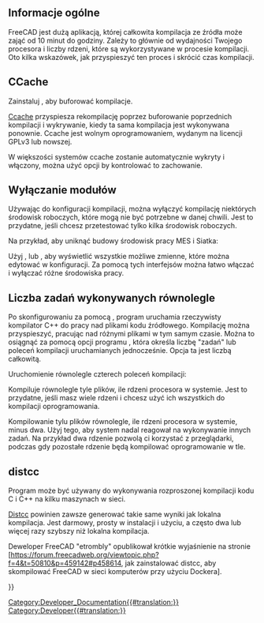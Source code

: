 <languages/>

{{Docnav/pl
|[[FreeCAD_Docker_CLI_mode/pl|Docker dla FreeCAD tryb CLI]]
|[[Third_Party_Libraries/pl|Biblioteki zewnętrzne]]
}}

{{TOCright}}

<span id="Overview"></span>
==Informacje ogólne== 

FreeCAD jest dużą aplikacją, której całkowita kompilacja ze źródła może zająć od 10 minut do godziny. Zależy to głównie od wydajności Twojego procesora i liczby rdzeni, które są wykorzystywane w procesie kompilacji. Oto kilka wskazówek, jak przyspieszyć ten proces i skrócić czas kompilacji.

<span id="CCache"></span>
==CCache==

Zainstaluj {{incode|ccache}}, aby buforować kompilacje.

[https://ccache.dev/ Ccache] przyspiesza rekompilację poprzez buforowanie poprzednich kompilacji i wykrywanie, kiedy ta sama kompilacja jest wykonywana ponownie. Ccache jest wolnym oprogramowaniem, wydanym na licencji GPLv3 lub nowszej.

W większości systemów ccache zostanie automatycznie wykryty i włączony, można użyć opcji {{incode|FREECAD_USE_CCACHE}} {{incode|cmake}} by kontrolować to zachowanie.

<span id="Disable_modules"></span>
==Wyłączanie modułów==

Używając {{incode|cmake}} do konfiguracji kompilacji, można wyłączyć kompilację niektórych środowisk roboczych, które mogą nie być potrzebne w danej chwili. Jest to przydatne, jeśli chcesz przetestować tylko kilka środowisk roboczych.

Na przykład, aby uniknąć budowy środowisk pracy MES i Siatka:

{{Code|code=
cmake -DBUILD_FEM=OFF -DBUILD_MESH=OFF ../freecad-source
}}

Użyj {{incode|cmake-gui}}, {{incode|cmake-curses-gui}} lub {{incode|cmake-qt-gui}}, aby wyświetlić wszystkie możliwe zmienne, które można edytować w konfiguracji. Za pomocą tych interfejsów można łatwo włączać i wyłączać różne środowiska pracy.

<span id="Number_of_jobs_in_parallel"></span>
==Liczba zadań wykonywanych równolegle==

Po skonfigurowaniu za pomocą {{incode|cmake}}, program {{incode|make}} uruchamia rzeczywisty kompilator C++ do pracy nad plikami kodu źródłowego. Kompilację można przyspieszyć, pracując nad różnymi plikami w tym samym czasie. Można to osiągnąć za pomocą opcji {{incode|-j}} programu {{incode|make}}, która określa liczbę "zadań" lub poleceń kompilacji uruchamianych jednocześnie. Opcja ta jest liczbą całkowitą.

Uruchomienie równolegle czterech poleceń kompilacji:

{{Code|code=
make -j4
}}

Kompiluje równolegle tyle plików, ile rdzeni procesora w systemie. Jest to przydatne, jeśli masz wiele rdzeni i chcesz użyć ich wszystkich do kompilacji oprogramowania.

{{code|code=
make -j$(nproc)
}}

Kompilowanie tylu plików równolegle, ile rdzeni procesora w systemie, minus dwa. Użyj tego, aby system nadal reagował na wykonywanie innych zadań. Na przykład dwa rdzenie pozwolą ci korzystać z przeglądarki, podczas gdy pozostałe rdzenie będą kompilować oprogramowanie w tle.

{{code|code=
make -j$(nproc --ignore=2)
}}

<span id="distcc"></span>
==distcc==

Program {{incode|distcc}} może być używany do wykonywania rozproszonej kompilacji kodu C i C++ na kilku maszynach w sieci.

[https://www.distcc.org/ Distcc] powinien zawsze generować takie same wyniki jak lokalna kompilacja. Jest darmowy, prosty w instalacji i użyciu, a często dwa lub więcej razy szybszy niż lokalna kompilacja.

Deweloper FreeCAD "etrombly" opublikował krótkie wyjaśnienie na stronie [https://forum.freecadweb.org/viewtopic.php?f=4&t=50810&p=459142#p458614, jak zainstalować distcc, aby skompilować FreeCAD w sieci komputerów przy użyciu Dockera].


{{Docnav/pl
|[[FreeCAD_Docker_CLI_mode/pl|Docker dla FreeCAD tryb CLI]]
|[[Third_Party_Libraries/pl|Biblioteki zewnętrzne]]
}}

{{Userdocnavi{{#translation:}}}}
[[Category:Developer_Documentation{{#translation:}}]]
[[Category:Developer{{#translation:}}]]